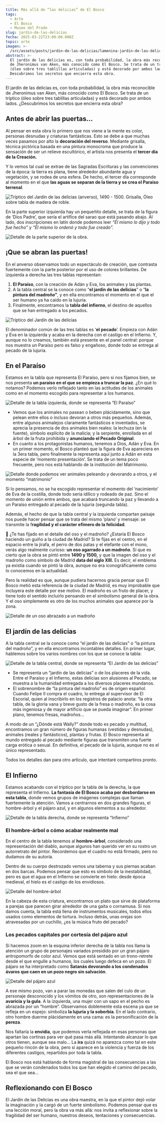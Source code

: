 ```yaml
---
title: Más allá de “las delicias” de El Bosco
tags:
  - Arte
  - El Bosco
  - Museo del Prado
slug: jardin-de-las-delicias
fecha: 2025-03-22T23:00:00.000Z
topic: arte
imagen: >-
  /src/assets/posts/jardin-de-las-delicias/lamenina-jardin-de-las-delicias-thumbnail.webp
abstract: >-
  El jardín de las delicias es, con toda probabilidad, la obra más reconocible
  de Jheronimus van Aken, más conocido como El Bosco. Se trata de un tríptico
  (óleo sobre tres tablillas articuladas) y está decorado por ambos lados.
  Descubrimos los secretos que encierra esta obra.
---
```


El jardín de las delicias es, con toda probabilidad, la obra más reconocible de Jheronimus van Aken, más conocido como El Bosco. Se trata de un tríptico (óleo sobre tres tablillas articuladas) y está decorado por ambos lados. ¿Descubrimos los secretos que encierra esta obra?

## Antes de abrir las puertas…

Al pensar en esta obra lo primero que nos viene a la mente es color, personas desnudas y criaturas fantásticas. Esto se debe a que muchas veces pasamos por alto la **decoración del reverso**. Mediante grisalla, técnica pictórica basada en una pintura monocroma que produce la sensación de ser un relieve escultórico, el artista nos presenta el **tercer día de la Creación.**

Y lo vemos tal cual se extrae de las Sagradas Escrituras y las convenciones de la época: la tierra es plana, tiene alrededor abundante agua y vegetación, y se rodea de una esfera. De hecho, el tercer día corresponde al momento en el que **las aguas se separan de la tierra y se crea el Paraíso terrenal**.

![Tríptico del Jardín de las delicias (anverso), 1490 - 1500. Grisalla, Óleo sobre tabla de madera de roble.](/src/assets/posts/jardin-de-las-delicias/lamenina-jardin-de-las-delicias-grisalla.webp "Tríptico del Jardín de las delicias (anverso), 1490 - 1500. Grisalla, Óleo sobre tabla de madera de roble.")

En la parte superior izquierda hay un pequeñito detalle, se trata de la figura de ‘Dios Padre’, que sería el artífice del sarao que está pasando abajo. Al lado, dos inscripciones en latín donde podemos leer *“Él mismo lo dijo y todo fue hecho”* y *“Él mismo lo ordenó y todo fue creado”.*

![Detalle de la parte superior de la obra.](/src/assets/posts/jardin-de-las-delicias/lamenina-jardin-de-las-delicias-grisalla-detalle-superior.webp "Detalle de la parte superior de la obra.")

## ¡Que se abran las puertas!

En el anverso observamos todo un espectáculo de creación, que contrasta fuertemente con la parte posterior por el uso de colores brillantes. De izquierda a derecha las tres tablas representan:

1. **El Paraíso**, con la creación de Adán y Eva, los animales y las plantas.
2. A la tabla central se la conoce como “**el jardín de las delicias**” o “**la pintura del madroño”**, y en ella encontramos el momento en el que el ser humano ya ha caído en la lujuria.
3. Finalmente, encontramos la **tabla del infierno**, el destino de aquellos que se han entregado a los pecados.

![Tríptico del Jardín de las delicias](/src/assets/posts/jardin-de-las-delicias/lamenina-jardin-de-las-delicias-triptico-jardin-delicias.webp "Tríptico del Jardín de las delicias")

El denominador común de las tres tablas es ‘**el** **pecado**’. Empieza con Adán y Eva en la izquierda y acaba en la derecha con el castigo en el Infierno. Y, aunque no lo creamos, también está presente en el panel central: porque nos muestra un Paraíso pero es falso y engañoso, donde todo se entrega al pecado de la lujuria.

## En el Paraíso

Estamos en la tabla que representa El Paraíso, pero si nos fijamos bien, se nos presenta **un paraíso en el que se empieza a truncar la paz**. ¿En qué lo notamos? Podemos verlo reflejado tanto en las actitudes de los animales como en el momento escogido para representar a los humanos.

![Detalle de la tabla izquierda, donde se representa “El Paraíso”](/src/assets/posts/jardin-de-las-delicias/lamenina-jardin-de-las-delicias-tabla-izquierda-paraiso.webp "Detalle de la tabla izquierda, donde se representa “El Paraíso”")

* Vemos que los animales no pasean o beben plácidamente, sino que pelean entre ellos o incluso devoran a otros más pequeños. Además, entre algunos animalejos claramente fantásticos e inventados, se aprecia la presencia de dos animales bien reales: la lechuza (en la fuente), símbolo explícito de la malicia; y la serpiente, enrollada en el árbol de la fruta prohibida y **anunciando el Pecado Original**.
* En cuanto a los protagonistas humanos, tenemos a Dios, Adán y Eva. En un primer momento, el Bosco planteó que la figura de Eva apareciera en la 3era tabla, pero finalmente la representa aquí junto a Adán en esta especie de ‘momento presentación’. Se trata de un tema poco frecuente, pero nos está hablando de la institución del Matrimonio.

![Detalle donde podemos ver animales peleando y devorando a otros, y el momento “matrimonio”](/src/assets/posts/jardin-de-las-delicias/lamenina-jardin-de-las-delicias-matrimonio.webp "Detalle donde podemos ver animales peleando y devorando a otros, y el momento “matrimonio”")

Si lo pensamos, no se ha escogido representar el momento del ‘nacimiento’ de Eva de la costilla, donde todo sería idílico y rodeado de paz. Sino el momento de unión entre ambos, que acabará truncando la paz y llevando a un Paraíso entregado al pecado de la lujuria (segunda tabla).

Además, el hecho de que la tabla central y la izquierda compartan paisaje nos puede hacer pensar que se trata del mismo ‘plano’ y mensaje: se transmite la f**ragilidad y el carácter efímero de la felicidad**.

🐻 ¿Te has fijado en el detalle del oso y el madroño? ¿Estaría El Bosco haciendo un guiño a la ciudad de Madrid? Si te fijas en el centro, en el espacio entre la jirafa, el perro de dos patas y el elefante con el mono, verás algo realmente curioso: **un oso agarrado a un madroño**. Sí que es cierto que la obra se pintó entre **1490 y 1500,** y que la imagen del oso y el madroño como símbolo de Madrid **data del siglo XIII.** Es decir, el emblema ya existía cuando se pintó la obra, aunque no era iconográficamente como lo conocemos en la actualidad.

Pero la realidad es que, aunque pudiera hacernos gracia pensar que El Bosco metió esta referencia de la ciudad de Madrid, es muy improbable que incluyera este detalle por ese motivo. El madroño es un fruto de placer, y tiene todo el sentido incluirlo pensando en el simbolismo general de la obra. Y el oso simplemente es otro de los muchos animales que aparece por la zona.

![Detalle de un oso abrazado a un madroño](/src/assets/posts/jardin-de-las-delicias/lamenina-jardin-de-las-delicias-detalle-oso.webp "Detalle de un oso abrazado a un madroño")

## El jardín de las delicias

A la tabla central se la conoce como “el jardín de las delicias” o “la pintura del madroño”, y en ella encontramos incontables detalles. En primer lugar, hablemos sobre los varios nombres con los que se conoce la tabla:

![Detalle de la tabla central, donde se representa “El Jardín de las delicias”](/src/assets/posts/jardin-de-las-delicias/lamenina-jardin-de-las-delicias-tabla-central-purgatorio.webp "Detalle de la tabla central, donde se representa “El Jardín de las delicias”")

* Se representa un “jardín de las delicias” o de los placeres de la vida. Entre el Paraíso y el Infierno, estas delicias son alusiones al Pecado, se muestra a la humanidad entregada a los diversos placeres mundanos.
* El sobrenombre de “la pintura del madroño” es de origen español. Cuando Felipe II compra el cuadro, lo entrega al supervisor de El Escorial, quien al inscribirlo en los registros de palacio anota: “la otra tabla, de la gloria vana y breve gusto de la fresa o madroño, es la cosa más ingeniosa y de mayor artificio que se pueda imaginar”. En primer plano, tenemos fresas, madroños…

A modo de un “¿Dónde está Wally?” donde todo es pecado y multitud, encontramos un gran número de figuras humanas (vestidas y desnudas), animales (reales y fantásticos), plantas y frutas. El Bosco representa al mundo entregado al pecado mediante figuras que transmiten una fuerte carga erótica o sexual. En definitiva, el pecado de la lujuria, aunque no es el único representado.

Todos los detalles dan para otro artículo, que intentaré compartiros pronto.

## El Infierno

Estamos acabando con el tríptico por la tabla de la derecha, la que representa el Infierno. **La fantasía de El Bosco acaba por desbordarse en esta tabla**, donde vemos grupos de imágenes complejas que llaman fuertemente la atención. Vamos a centrarnos en dos grandes figuras, el hombre-árbol y el pájaro azul, y en algunos elementos a su alrededor.

![Detalle de la tabla derecha, donde se representa “Infierno”](/src/assets/posts/jardin-de-las-delicias/lamenina-jardin-de-las-delicias-tabla-derecha-infierno.avif "Detalle de la tabla derecha, donde se representa “Infierno”")

### El hombre-árbol o cómo acabar realmente mal

En el centro de la tabla tenemos al **hombre-árbol**, considerado una representación del diablo, aunque algunos han querido ver en su rostro un autorretrato del pintor. Recordemos que el cuadro no está firmado, pero no dudamos de su autoría.

Dentro de su cuerpo destrozado vemos una taberna y sus piernas acaban en dos barcas. Podemos pensar que esto es símbolo de la inestabilidad, pero es que el agua en el Infierno se convierte en hielo: desde época medieval, el hielo es el castigo de los envidiosos.

![Detalle del hombre-árbol](/src/assets/posts/jardin-de-las-delicias/lamenina-jardin-de-las-delicias-hombre-arbol.webp "Detalle del hombre-árbol")

En la cabeza de esta criatura, encontramos un plato que sirve de plataforma a parejas que parecen girar alrededor de una gaita o cornamusa. Si nos damos cuenta, la tabla está llena de instrumentos musicales, todos ellos usados como elementos de tortura. Incluso detrás, unas orejas son atravesadas por un cuchillo, ¿es la música fruto del pecado?

### Los pecados capitales por cortesía del pájaro azul

Si hacemos zoom en la esquina inferior derecha de la tabla nos llama la atención un grupo de personajes variados presidido por un gran pájaro antropomorfo de color azul. Vemos que está sentado en un trono-retrete desde el que engulle a humanos, los cuales luego defeca en un pozo. El pájaro se ha interpretado como **Satanás devorando a los condenados ávaros que caen en un pozo negro sin salvación**.

![Detalle del pájaro azul](/src/assets/posts/jardin-de-las-delicias/lamenina-jardin-de-las-delicias-pajaro-azul.webp "Detalle del pájaro azul")

A ese mismo pozo, van a parar las monedas que salen del culo de un personaje desconocido y los vómitos de otro, son representaciones de la **avaricia y la gula**. A la izquierda, una mujer con un sapo en el pecho es abrazada por un “hombre”. Observamos doblemente esta escena ya que se refleja en un espejo: simboliza **la lujuria y la soberbia**. En el lado contrario, otro hombre duerme plácidamente en una cama: es la personificación de la **pereza**.

Nos faltaría la **envidia**, que podemos verla reflejada en esas personas que apartan las cortinas para ver qué pasa más allá. Intentando alcanzar lo que otros tienen, aunque sea malo… La **ira** quizá no aparezca como tal en este pequeño rincón de la obra, pero si aparece en la violencia y fuerza de los diferentes castigos, repartidos por toda la tabla.

El Bosco nos está hablando de forma magistral de las consecuencias a las que se verán condenados todos los que han elegido el camino del pecado, sea el que sea...

## Reflexionando con El Bosco

El Jardín de las Delicias es una obra maestra, en la que el pintor dejó volar la imaginación y la cargó de un fuerte simbolismo. Podemos pensar que es una lección moral, pero la obra va más allá: nos invita a reflexionar sobre la fragilidad del ser humano, nuestros deseos, tentaciones y consecuencias.
